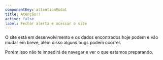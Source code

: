 ```yaml
---
componentKey: attentionModal
title: Atenção!!
active: false
label: Fechar alerta e acessar o site
---
```

O site está em desenvolvimento e os dados encontrados hoje podem e vão mudar em breve, além disso alguns bugs podem ocorrer.

Porém isso não te impedirá de navegar e ver o que estamos preparando.